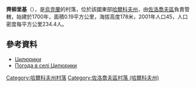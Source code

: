 {{coord|50|21|19|N|35|57|17|E|scale:100000_region:UA|display=title}}

'''齊柳里基'''（{{lang-uk|Цилюрики}}），是[[烏克蘭|烏克蘭]]的村落，位於該國東部[[哈爾科夫州|哈爾科夫州]]，由[[佐洛喬夫區_(哈爾科夫州)|佐洛喬夫區]]負責管轄，始建於1700年，面積0.19平方公里，海拔高度178米，2001年人口45，人口密度每平方公里234.4人。

==參考資料==
*[http://w1.c1.rada.gov.ua/pls/z7502/A005?rdat1=09.01.2009&rf7571=33187 Цилюрики]{{dead link|date=2018年5月 |bot=InternetArchiveBot |fix-attempted=yes }}
* [http://weather.in.ua/ua/har'kovskaja/27716 Погода в селі Цилюрики]

{{DEFAULTSORT:Цилюрики}}
[[Category:哈爾科夫州村落|Category:哈爾科夫州村落]]
[[Category:佐洛喬夫區村落_(哈爾科夫州)|Category:佐洛喬夫區村落 (哈爾科夫州)]]


{{Kharkiv-geo-stub}}